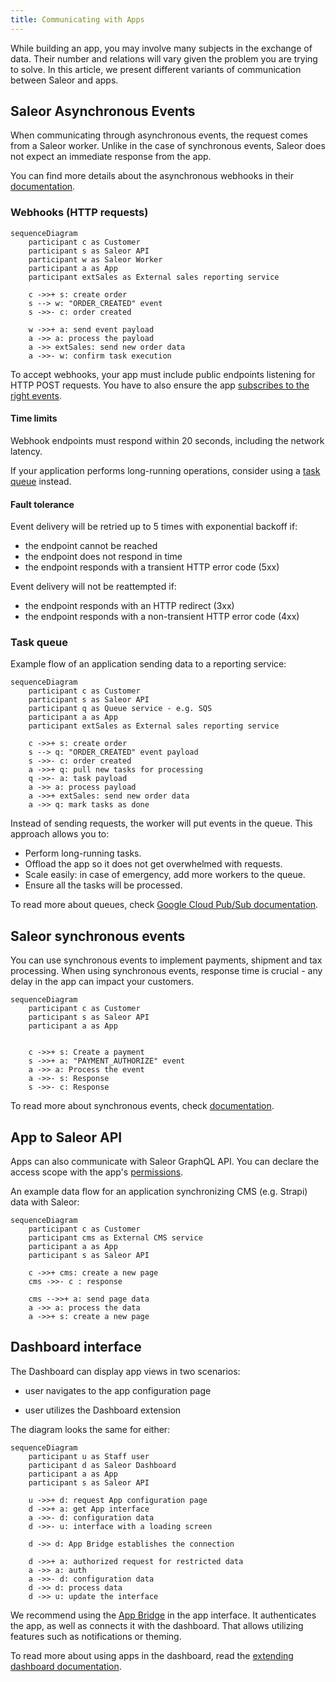 ```yaml
---
title: Communicating with Apps
---
```


While building an app, you may involve many subjects in the exchange of data. Their number and relations will vary given the problem you are trying to solve. In this article, we present different variants of communication between Saleor and apps.

## Saleor Asynchronous Events

When communicating through asynchronous events, the request comes from a Saleor worker. Unlike in the case of synchronous events, Saleor does not expect an immediate response from the app.

You can find more details about the asynchronous webhooks in their [documentation](developer/extending/webhooks/asynchronous-events.mdx).

### Webhooks (HTTP requests)

```mermaid
sequenceDiagram
    participant c as Customer
    participant s as Saleor API
    participant w as Saleor Worker
    participant a as App
    participant extSales as External sales reporting service

    c ->>+ s: create order
    s --> w: "ORDER_CREATED" event
    s ->>- c: order created

    w ->>+ a: send event payload
    a ->> a: process the payload
    a ->> extSales: send new order data
    a ->>- w: confirm task execution
```

To accept webhooks, your app must include public endpoints listening for HTTP POST requests. You have to also ensure the app [subscribes to the right events](developer/extending/webhooks/asynchronous-events.mdx).

#### Time limits

Webhook endpoints must respond within 20 seconds, including the network latency.

If your application performs long-running operations, consider using a [task queue](#task-queue) instead.

#### Fault tolerance

Event delivery will be retried up to 5 times with exponential backoff if:

- the endpoint cannot be reached
- the endpoint does not respond in time
- the endpoint responds with a transient HTTP error code (5xx)

Event delivery will not be reattempted if:

- the endpoint responds with an HTTP redirect (3xx)
- the endpoint responds with a non-transient HTTP error code (4xx)

### Task queue

Example flow of an application sending data to a reporting service:

```mermaid
sequenceDiagram
    participant c as Customer
    participant s as Saleor API
    participant q as Queue service - e.g. SQS
    participant a as App
    participant extSales as External sales reporting service

    c ->>+ s: create order
    s --> q: "ORDER_CREATED" event payload
    s ->>- c: order created
    a ->>+ q: pull new tasks for processing
    q ->>- a: task payload
    a ->> a: process payload
    a ->>+ extSales: send new order data
    a ->> q: mark tasks as done
```

Instead of sending requests, the worker will put events in the queue. This approach allows you to:

- Perform long-running tasks.
- Offload the app so it does not get overwhelmed with requests.
- Scale easily: in case of emergency, add more workers to the queue.
- Ensure all the tasks will be processed.

To read more about queues, check [Google Cloud Pub/Sub documentation](developer/extending/webhooks/asynchronous-events.mdx#google-cloud-pubsub).

## Saleor synchronous events

You can use synchronous events to implement payments, shipment and tax processing. When using synchronous events, response time is crucial - any delay in the app can impact your customers.

```mermaid
sequenceDiagram
    participant c as Customer
    participant s as Saleor API
    participant a as App


    c ->>+ s: Create a payment
    s ->>+ a: "PAYMENT_AUTHORIZE" event
    a ->> a: Process the event
    a ->>- s: Response
    s ->>- c: Response
```

To read more about synchronous events, check [documentation](developer/extending/webhooks/synchronous-events/overview.mdx).

## App to Saleor API

Apps can also communicate with Saleor GraphQL API. You can declare the access scope with the app's [permissions](developer/extending/apps/installing-apps.mdx#permissions).

An example data flow for an application synchronizing CMS (e.g. Strapi) data with Saleor:

```mermaid
sequenceDiagram
    participant c as Customer
    participant cms as External CMS service
    participant a as App
    participant s as Saleor API

    c ->>+ cms: create a new page
    cms ->>- c : response

    cms -->>+ a: send page data
    a ->> a: process the data
    a ->>+ s: create a new page
```

## Dashboard interface

The Dashboard can display app views in two scenarios:

- user navigates to the app configuration page
<!-- Question: What is a "Dashboard extension"? -->
- user utilizes the Dashboard extension

The diagram looks the same for either:

```mermaid
sequenceDiagram
    participant u as Staff user
    participant d as Saleor Dashboard
    participant a as App
    participant s as Saleor API

    u ->>+ d: request App configuration page
    d ->>+ a: get App interface
    a ->>- d: configuration data
    d ->>- u: interface with a loading screen

    d ->> d: App Bridge establishes the connection

    d ->>+ a: authorized request for restricted data
    a ->> a: auth
    a ->>- d: configuration data
    d ->> d: process data
    d ->> u: update the interface
```

We recommend using the [App Bridge](https://github.com/saleor/saleor-app-sdk/blob/main/docs/app-bridge.md) in the app interface. It authenticates the app, as well as connects it with the dashboard. That allows utilizing features such as notifications or theming.

To read more about using apps in the dashboard, read the [extending dashboard documentation](developer/extending/apps/extending-dashboard-with-apps.mdx).
